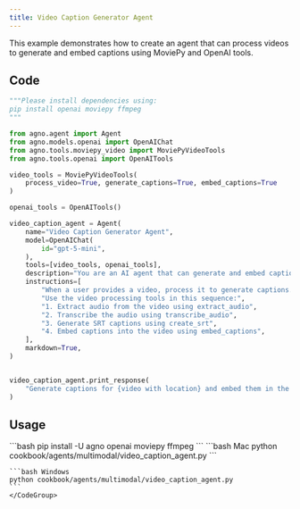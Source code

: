 ```yaml
---
title: Video Caption Generator Agent
---
```


This example demonstrates how to create an agent that can process videos to generate and embed captions using MoviePy and OpenAI tools.

## Code

```python cookbook/agents/multimodal/video_caption_agent.py
"""Please install dependencies using:
pip install openai moviepy ffmpeg
"""

from agno.agent import Agent
from agno.models.openai import OpenAIChat
from agno.tools.moviepy_video import MoviePyVideoTools
from agno.tools.openai import OpenAITools

video_tools = MoviePyVideoTools(
    process_video=True, generate_captions=True, embed_captions=True
)

openai_tools = OpenAITools()

video_caption_agent = Agent(
    name="Video Caption Generator Agent",
    model=OpenAIChat(
        id="gpt-5-mini",
    ),
    tools=[video_tools, openai_tools],
    description="You are an AI agent that can generate and embed captions for videos.",
    instructions=[
        "When a user provides a video, process it to generate captions.",
        "Use the video processing tools in this sequence:",
        "1. Extract audio from the video using extract_audio",
        "2. Transcribe the audio using transcribe_audio",
        "3. Generate SRT captions using create_srt",
        "4. Embed captions into the video using embed_captions",
    ],
    markdown=True,
)


video_caption_agent.print_response(
    "Generate captions for {video with location} and embed them in the video"
)
```

## Usage

<Steps>
  <Snippet file="create-venv-step.mdx" />

  <Step title="Install libraries">
    ```bash
    pip install -U agno openai moviepy ffmpeg
    ```
  </Step>

  <Step title="Run Agent">
    <CodeGroup>
    ```bash Mac
    python cookbook/agents/multimodal/video_caption_agent.py
    ```
    
    ```bash Windows
    python cookbook/agents/multimodal/video_caption_agent.py
    ```
    </CodeGroup>
  </Step>
</Steps>